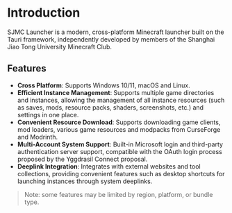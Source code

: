 # Introduction

SJMC Launcher is a modern, cross-platform Minecraft launcher built on the Tauri framework, independently developed by members of the Shanghai Jiao Tong University Minecraft Club.

## Features

* **Cross Platform**: Supports Windows 10/11, macOS and Linux.
* **Efficient Instance Management**: Supports multiple game directories and instances, allowing the management of all instance resources (such as saves, mods, resource packs, shaders, screenshots, etc.) and settings in one place.
* **Convenient Resource Download**: Supports downloading game clients, mod loaders, various game resources and modpacks from CurseForge and Modrinth.
* **Multi-Account System Support**: Built-in Microsoft login and third-party authentication server support, compatible with the OAuth login process proposed by the Yggdrasil Connect proposal.
* **Deeplink Integration**: Integrates with external websites and tool collections, providing convenient features such as desktop shortcuts for launching instances through system deeplinks.

> Note: some features may be limited by region, platform, or bundle type.